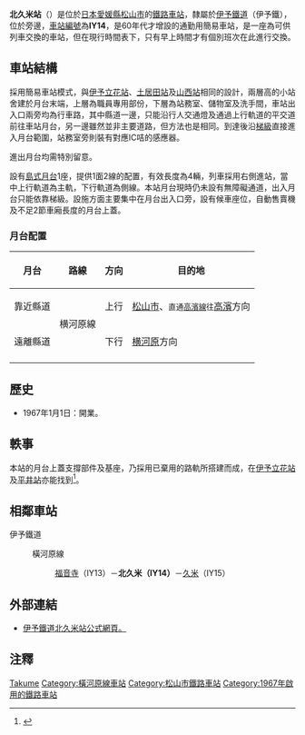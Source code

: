 {{NoteTA|1 = zh:北久米站; zh-cn:北久米站; zh-tw:北久米車站; zh-hk:北久米站; }}
{{日本車站資訊
|公司色     = orange
|文字色     =
|站名       = 北久米站
|圖片       = Iyo kitakume.jpg
|pxl        =
|圖片說明   = 已拆卸的北久米站站舍及月台（2008年）
|日文原名   = 北久米
|平假名     = きたくめ 
|羅馬拼音   = Kitakume
|前一站     = IY13 [[福音寺站|福音寺]]
|後一站     = [[久米站|久米]] IY15
|前一站距離 = 1.0
|後一站距離 = 0.6
|電報略號   = 
|車站編號   = {{車站編號C|#0BE|IY14}}
|所屬公司 　= [[伊予鐵道|伊予鐵道]]（伊予鐵）
|所屬路線   = {{Color|#00b2e5|■}}[[橫河原線|橫河原線]]
|距離       = 3.9
|起站       = [[松山市站|松山市]]
|所在地     = [[愛媛縣|愛媛縣]][[松山市|松山市]]北久米町
|車站構造   = [[地面車站|地面車站]]
|月台配置   = 1面2線
|啟用年月日 = 1967年1月1日
|廢止年月日 =
|上下車人次 = 約1,300人<ref>[http://www.city.matsuyama.ehime.jp/kurashi/kurashi/seibi/jitensha/jitensha-keikaku.files/sougoukeikaku41.pdf 新松山市自転車等利用総合計画(2012年)：第4章-施策の展開，第47頁] {{Wayback|url=http://www.city.matsuyama.ehime.jp/kurashi/kurashi/seibi/jitensha/jitensha-keikaku.files/sougoukeikaku41.pdf |date=20141129080045 }} - 松山市</ref>
|統計年度   = 2008
|備註       = 委託站
}}

'''北久米站'''（{{jpn|j=北久米駅|hg=きたくめえき|rm=Kitakume eki|f=y}}）是位於[[日本|日本]][[愛媛縣|愛媛縣]][[松山市|松山市]]的[[鐵路車站|鐵路車站]]，隸屬於[[伊予鐵道|伊予鐵道]]（伊予鐵），位於{{link-ja|愛媛縣道334號|愛媛県道334号松山川内線}}旁邊，[[車站編號|車站編號]]為'''IY14'''，是60年代才增設的通勤用簡易車站，是一座為可供列車交換的車站，但在現行時間表下，只有早上時間才有個別班次在此進行交換。

==車站結構==
採用簡易車站模式，與[[伊予立花站|伊予立花站]]、[[土居田站|土居田站]]及[[山西站|山西站]]相同的設計，兩層高的小站舍建於月台末端，上層為職員專用部份，下層為站務室、儲物室及洗手間，車站出入口兩旁均為行車路，其中縣道一邊，只能沿行人交通燈及通過上行軌道的平交道前往車站月台，另一邊雖然並非主要道路，但方法也是相同。到達後沿[[梯級|梯級]]直接進入月台範圍，站務室旁則裝有對應IC咭的感應器。

進出月台均需特別留意。

設有[[島式月台|島式月台]]1座，提供1面2線的配置，有效長度為4輛，列車採用右側進站，當中上行軌道為主軌，下行軌道為側線。本站月台現時仍未設有無障礙通道，出入月台只能依靠梯級。設施方面主要集中在月台出入口旁，設有候車座位，自動售賣機及不足2節車廂長度的月台上蓋。

===月台配置===
{| class="wikitable" rules="rows"
|-
!月台!!路線!!方向!!目的地
|-
!靠近縣道
|rowspan=2|{{Color|#00b2e5|■}}横河原線
|上行
|[[松山市站|松山市]]、<small>直通{{Color|#9acd32|■}}[[高濱線|高濱線]]往</small>[[高濱站_(愛媛縣)|高濱]]方向
|-
!遠離縣道
|下行
|[[横河原站|横河原]]方向
|-
|}

==歷史==
*1967年1月1日：開業。
==軼事==
本站的月台上蓋支撐部件及基座，乃採用已棄用的路軌所搭建而成，在[[伊予立花站|伊予立花站]]及[[平井站_(愛媛縣)|平井站]]亦能找到<ref>{{Cite web |url=http://hacchi-no-he.net/line/iyotetsu/station/0240_kitakume.htm |title=非官方車站介紹。 |access-date=2014-11-25 |archive-date=2015-03-01 |archive-url=https://web.archive.org/web/20150301025443/http://hacchi-no-he.net/line/iyotetsu/station/0240_kitakume.htm }}</ref>。

==相鄰車站==
;伊予鐵道
:{{Color|#00b2e5|■}} 橫河原線
:: [[福音寺站|福音寺]]（IY13）－'''北久米（IY14）'''－[[久米站|久米]]（IY15）

==外部連結==
*[http://www.iyotetsu.co.jp/information/station/station.html?t=kitakume 伊予鐵道北久米站公式網頁。] {{Wayback|url=http://www.iyotetsu.co.jp/information/station/station.html?t=kitakume |date=20200921180417 }}

==注釋==
{{reflist}}

{{伊予鐵道横河原線}}

{{DEFAULTSORT:Kita-kume}}
[[Category:日本鐵路車站_Ki|Takume]]
[[Category:橫河原線車站|Category:橫河原線車站]]
[[Category:松山市鐵路車站|Category:松山市鐵路車站]]
[[Category:1967年啟用的鐵路車站|Category:1967年啟用的鐵路車站]]